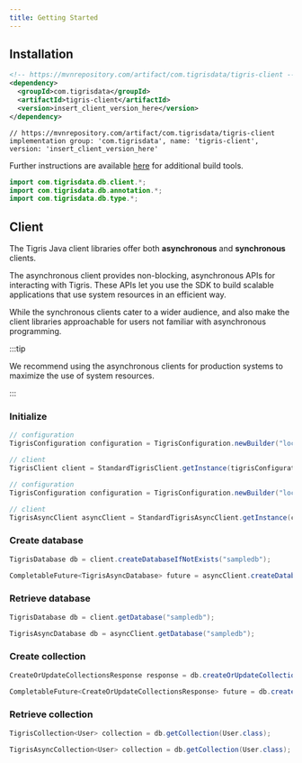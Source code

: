 ```yaml
---
title: Getting Started
---
```



## Installation

<Tabs className={tabbedItemTheme}>
<TabItem value="maven" label="Maven">

```xml
<!-- https://mvnrepository.com/artifact/com.tigrisdata/tigris-client -->
<dependency>
  <groupId>com.tigrisdata</groupId>
  <artifactId>tigris-client</artifactId>
  <version>insert_client_version_here</version>
</dependency>
```

</TabItem>

<TabItem value="gradle" label="Gradle">

```shell
// https://mvnrepository.com/artifact/com.tigrisdata/tigris-client
implementation group: 'com.tigrisdata', name: 'tigris-client', version: 'insert_client_version_here'
```

</TabItem>
</Tabs>

Further instructions are available
[here](https://mvnrepository.com/artifact/com.tigrisdata/tigris-client) for
additional build tools.

```java
import com.tigrisdata.db.client.*;
import com.tigrisdata.db.annotation.*;
import com.tigrisdata.db.type.*;
```

## Client

The Tigris Java client libraries offer both **asynchronous** and **synchronous** clients.

The asynchronous client provides non-blocking, asynchronous APIs for interacting with Tigris.
These APIs let you use the SDK to build scalable applications that use system resources in an
efficient way.

While the synchronous clients cater to a wider audience, and also make the client libraries
approachable for users not familiar with asynchronous programming.

:::tip

We recommend using the asynchronous clients for production systems to
maximize the use of system resources.

:::

### Initialize

<Tabs groupId={clientTabGroupId} className={tabbedItemTheme}>
<TabItem value={syncClientLabel} label={syncClientLabel}>

```java
// configuration
TigrisConfiguration configuration = TigrisConfiguration.newBuilder("localhost:8081").build();

// client
TigrisClient client = StandardTigrisClient.getInstance(tigrisConfiguration);
```

</TabItem>

<TabItem value={asyncClientLabel} label={asyncClientLabel}>

```java
// configuration
TigrisConfiguration configuration = TigrisConfiguration.newBuilder("localhost:8081").build();

// client
TigrisAsyncClient asyncClient = StandardTigrisAsyncClient.getInstance(configuration);
```

</TabItem>
</Tabs>

### Create database

<Tabs groupId={clientTabGroupId} className={tabbedItemTheme}>
<TabItem value={syncClientLabel} label={syncClientLabel}>

```java
TigrisDatabase db = client.createDatabaseIfNotExists("sampledb");
```

</TabItem>

<TabItem value={asyncClientLabel} label={asyncClientLabel}>

```java
CompletableFuture<TigrisAsyncDatabase> future = asyncClient.createDatabaseIfNotExists("sampledb");
```

</TabItem>
</Tabs>

### Retrieve database

<Tabs groupId={clientTabGroupId} className={tabbedItemTheme}>
<TabItem value={syncClientLabel} label={syncClientLabel}>

```java
TigrisDatabase db = client.getDatabase("sampledb");
```

</TabItem>

<TabItem value={asyncClientLabel} label={asyncClientLabel}>

```java
TigrisAsyncDatabase db = asyncClient.getDatabase("sampledb");
```

</TabItem>
</Tabs>

### Create collection

<Tabs groupId={clientTabGroupId} className={tabbedItemTheme}>
<TabItem value={syncClientLabel} label={syncClientLabel}>

```java
CreateOrUpdateCollectionsResponse response = db.createOrUpdateCollections(User.class);
```

</TabItem>

<TabItem value={asyncClientLabel} label={asyncClientLabel}>

```java
CompletableFuture<CreateOrUpdateCollectionsResponse> future = db.createOrUpdateCollections(User.class);
```

</TabItem>
</Tabs>

### Retrieve collection

<Tabs groupId={clientTabGroupId} className={tabbedItemTheme}>
<TabItem value={syncClientLabel} label={syncClientLabel}>

```java
TigrisCollection<User> collection = db.getCollection(User.class);
```

</TabItem>

<TabItem value={asyncClientLabel} label={asyncClientLabel}>

```java
TigrisAsyncCollection<User> collection = db.getCollection(User.class);
```

</TabItem>
</Tabs>
